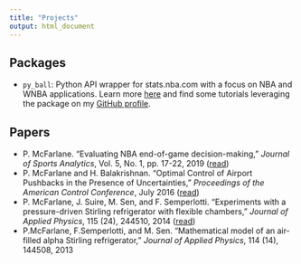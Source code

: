 ```yaml
---
title: "Projects"
output: html_document
---
```


## Packages

- `py_ball`: Python API wrapper for stats.nba.com with a focus on NBA and WNBA applications. Learn more [here](https://github.com/basketballrelativity/py_ball) and find some tutorials leveraging the package on my [GitHub profile](https://github.com/basketballrelativity).

## Papers

- P. McFarlane. "Evaluating NBA end-of-game decision-making," _Journal of Sports Analytics_, Vol. 5, No. 1, pp. 17-22, 2019 ([read](https://content.iospress.com/articles/journal-of-sports-analytics/jsa231))
- P. McFarlane and H. Balakrishnan. "Optimal Control of Airport Pushbacks in the Presence of Uncertainties," _Proceedings of the American Control Conference_, July 2016 ([read](http://web.mit.edu/hamsa/www/pubs/McFarlaneBalakrishnanACC2016.pdf))
- P. McFarlane, J. Suire, M. Sen, and F. Semperlotti. "Experiments with a pressure-driven Stirling refrigerator with flexible chambers," _Journal of Applied Physics_, 115 (24), 244510, 2014 ([read](https://aip.scitation.org/doi/full/10.1063/1.4885456))
- P.McFarlane, F.Semperlotti, and M. Sen. "Mathematical model of an air-filled alpha Stirling refrigerator," _Journal of Applied Physics_, 114 (14), 144508, 2013